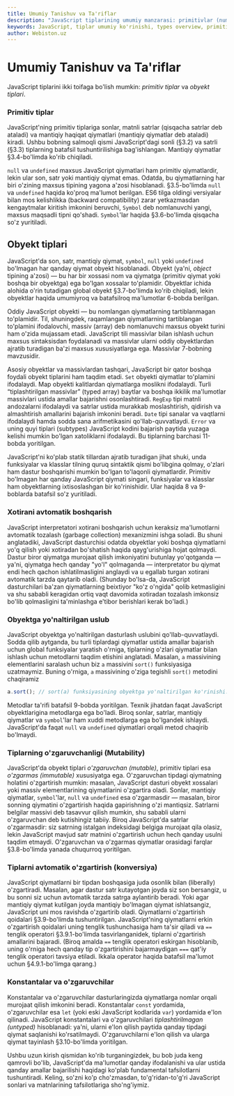 ```yaml
---
title: Umumiy Tanishuv va Ta'riflar
description: "JavaScript tiplarining umumiy manzarasi: primitivlar (number, string, boolean, null, undefined, symbol) va obyektlar; garbage collection, OOP uslub va mutability haqida kirish."
keywords: JavaScript, tiplar umumiy ko'rinishi, types overview, primitiv tiplar, primitive types, obyekt tiplari, object types, number, string, boolean, null, undefined, symbol, garbage collection, axlat yig'ish, OOP, obyektga yo'naltirilgan dasturlash, mutability, o'zgaruvchanlik, ta'riflar, definitions
author: Webiston.uz
---
```


# Umumiy Tanishuv va Ta'riflar

JavaScript tiplarini ikki toifaga bo'lish mumkin: _primitiv tiplar_ va _obyekt tiplari_.

### Primitiv tiplar

JavaScript'ning primitiv tiplariga sonlar, matnli satrlar (qisqacha satrlar deb ataladi) va mantiqiy haqiqat qiymatlari (mantiqiy qiymatlar deb ataladi) kiradi. Ushbu bobning salmoqli qismi JavaScript'dagi sonli (§3.2) va satrli (§3.3) tiplarning batafsil tushuntirilishiga bag'ishlangan. Mantiqiy qiymatlar §3.4-bo'limda ko'rib chiqiladi.

`null` va `undefined` maxsus JavaScript qiymatlari ham primitiv qiymatlardir, lekin ular son, satr yoki mantiqiy qiymat emas. Odatda, bu qiymatlarning har biri o'zining maxsus tipining yagona a'zosi hisoblanadi. §3.5-bo'limda `null` va `undefined` haqida ko'proq ma'lumot berilgan. ES6 tilga oldingi versiyalar bilan mos kelishlikka (backward compatibility) zarar yetkazmasdan kengaytmalar kiritish imkonini beruvchi, `Symbol` deb nomlanuvchi yangi, maxsus maqsadli tipni qo'shadi. `Symbol`'lar haqida §3.6-bo'limda qisqacha so'z yuritiladi.

## Obyekt tiplari

JavaScript'da son, satr, mantiqiy qiymat, `symbol`, `null` yoki `undefined` bo'lmagan har qanday qiymat obyekt hisoblanadi. Obyekt (ya'ni, _object_ tipining a'zosi) — bu har bir xossasi nom va qiymatga (primitiv qiymat yoki boshqa bir obyektga) ega bo'lgan xossalar to'plamidir. Obyektlar ichida alohida o'rin tutadigan global obyekt §3.7-bo'limda ko'rib chiqiladi, lekin obyektlar haqida umumiyroq va batafsilroq ma'lumotlar 6-bobda berilgan.

Oddiy JavaScript obyekti — bu nomlangan qiymatlarning tartiblanmagan to'plamidir. Til, shuningdek, raqamlangan qiymatlarning tartiblangan to'plamini ifodalovchi, massiv (array) deb nomlanuvchi maxsus obyekt turini ham o'zida mujassam etadi. JavaScript tili massivlar bilan ishlash uchun maxsus sintaksisdan foydalanadi va massivlar ularni oddiy obyektlardan ajratib turadigan ba'zi maxsus xususiyatlarga ega. Massivlar 7-bobning mavzusidir.

Asosiy obyektlar va massivlardan tashqari, JavaScript bir qator boshqa foydali obyekt tiplarini ham taqdim etadi. `Set` obyekti qiymatlar to'plamini ifodalaydi. Map obyekti kalitlardan qiymatlarga moslikni ifodalaydi. Turli “tiplashtirilgan massivlar” (typed array) baytlar va boshqa ikkilik ma'lumotlar massivlari ustida amallar bajarishni osonlashtiradi. `RegExp` tipi matnli andozalarni ifodalaydi va satrlar ustida murakkab moslashtirish, qidirish va almashtirish amallarini bajarish imkonini beradi. `Date` tipi sanalar va vaqtlarni ifodalaydi hamda sodda sana arifmetikasini qo'llab-quvvatlaydi. `Error` va uning quyi tiplari (subtypes) JavaScript kodini bajarish paytida yuzaga kelishi mumkin bo'lgan xatoliklarni ifodalaydi. Bu tiplarning barchasi 11-bobda yoritilgan.

JavaScript'ni ko'plab statik tillardan ajratib turadigan jihat shuki, unda funksiyalar va klasslar tilning quruq sintaktik qismi bo'libgina qolmay, o'zlari ham dastur boshqarishi mumkin bo'lgan to'laqonli qiymatlardir. Primitiv bo'lmagan har qanday JavaScript qiymati singari, funksiyalar va klasslar ham obyektlarning ixtisoslashgan bir ko'rinishidir. Ular haqida 8 va 9-boblarda batafsil so'z yuritiladi.

### Xotirani avtomatik boshqarish

JavaScript interpretatori xotirani boshqarish uchun keraksiz ma'lumotlarni avtomatik tozalash (garbage collection) mexanizmini ishga soladi. Bu shuni anglatadiki, JavaScript dasturchisi odatda obyektlar yoki boshqa qiymatlarni yo'q qilish yoki xotiradan bo'shatish haqida qayg'urishiga hojat qolmaydi. Dastur biror qiymatga murojaat qilish imkoniyatini butunlay yo'qotganda — ya'ni, qiymatga hech qanday "yo'l" qolmaganda — interpretator bu qiymat endi hech qachon ishlatilmasligini anglaydi va u egallab turgan xotirani avtomatik tarzda qaytarib oladi. (Shunday bo'lsa-da, JavaScript dasturchilari ba'zan qiymatlarning beixtiyor "ko'z o'ngida" qolib ketmasligini va shu sababli keragidan ortiq vaqt davomida xotiradan tozalash imkonsiz bo'lib qolmasligini ta'minlashga e'tibor berishlari kerak bo'ladi.)

### Obyektga yo'naltirilgan uslub

JavaScript obyektga yo'naltirilgan dasturlash uslubini qo'llab-quvvatlaydi. Sodda qilib aytganda, bu turli tiplardagi qiymatlar ustida amallar bajarish uchun global funksiyalar yaratish o'rniga, tiplarning o'zlari qiymatlar bilan ishlash uchun metodlarni taqdim etishini anglatadi. Masalan, `a` massivining elementlarini saralash uchun biz `a` massivini `sort()` funksiyasiga uzatmaymiz. Buning o'rniga, `a` massivining o'ziga tegishli `sort()` metodini chaqiramiz

``` js 
a.sort(); // sort(a) funksiyasining obyektga yo'naltirilgan ko'rinishi.
```

Metodlar ta'rifi batafsil 9-bobda yoritilgan. Texnik jihatdan faqat JavaScript obyektlarigina metodlarga ega bo'ladi. Biroq sonlar, satrlar, mantiqiy qiymatlar va `symbol`'lar ham xuddi metodlarga ega bo'lgandek ishlaydi. JavaScript'da faqat `null` va `undefined` qiymatlari orqali metod chaqirib bo'lmaydi.

### Tiplarning o'zgaruvchanligi (Mutability)

JavaScript'da obyekt tiplari _o'zgaruvchan (mutable)_, primitiv tiplari esa _o'zgarmas (immutable)_ xususiyatga ega. O'zgaruvchan tipdagi qiymatning holatini o'zgartirish mumkin: masalan, JavaScript dasturi obyekt xossalari yoki massiv elementlarining qiymatlarini o'zgartira oladi. Sonlar, mantiqiy qiymatlar, `symbol`'lar, `null` va `undefined` esa o'zgarmasdir — masalan, biror sonning qiymatini o'zgartirish haqida gapirishning o'zi mantiqsiz.
Satrlarni belgilar massivi deb tasavvur qilish mumkin, shu sababli ularni o'zgaruvchan deb kutishingiz tabiiy. Biroq JavaScript'da satrlar o'zgarmasdir: siz satrning istalgan indeksidagi belgiga murojaat qila olasiz, lekin JavaScript mavjud satr matnini o'zgartirish uchun hech qanday usulni taqdim etmaydi. O'zgaruvchan va o'zgarmas qiymatlar orasidagi farqlar §3.8-bo'limda yanada chuqurroq yoritilgan.

### Tiplarni avtomatik o'zgartirish (konversiya)

JavaScript qiymatlarni bir tipdan boshqasiga juda osonlik bilan (liberally) o'zgartiradi. Masalan, agar dastur satr kutayotgan joyda siz son bersangiz, u bu sonni siz uchun avtomatik tarzda satrga aylantirib beradi. Yoki agar mantiqiy qiymat kutilgan joyda mantiqiy bo'lmagan qiymat ishlatsangiz, JavaScript uni mos ravishda o'zgartirib oladi. Qiymatlarni o'zgartirish qoidalari §3.9-bo'limda tushuntirilgan. JavaScript'ning qiymatlarni erkin o'zgartirish qoidalari uning tenglik tushunchasiga ham ta'sir qiladi va `==` tenglik operatori §3.9.1-bo'limda tasvirlanganidek, tiplarni o'zgartirish amallarini bajaradi. (Biroq amalda `==` tenglik operatori eskirgan hisoblanib, uning o'rniga hech qanday tip o'zgartirishini bajarmaydigan `===` qat'iy tenglik operatori tavsiya etiladi. Ikkala operator haqida batafsil ma'lumot uchun §4.9.1-bo'limga qarang.)

### Konstantalar va o'zgaruvchilar

Konstantalar va o'zgaruvchilar dasturlaringizda qiymatlarga nomlar orqali murojaat qilish imkonini beradi. Konstantalar `const` yordamida, o'zgaruvchilar esa `let` (yoki eski JavaScript kodlarida `var`) yordamida e'lon qilinadi. JavaScript konstantalari va o'zgaruvchilari _tiplashtirilmagan (untyped)_ hisoblanadi: ya'ni, ularni e'lon qilish paytida qanday tipdagi qiymat saqlanishi ko'rsatilmaydi. O'zgaruvchilarni e'lon qilish va ularga qiymat tayinlash §3.10-bo'limda yoritilgan.

Ushbu uzun kirish qismidan ko'rib turganingizdek, bu bob juda keng qamrovli bo'lib, JavaScript'da ma'lumotlar qanday ifodalanishi va ular ustida qanday amallar bajarilishi haqidagi ko'plab fundamental tafsilotlarni tushuntiradi. Keling, so'zni ko'p cho'zmasdan, to'g'ridan-to'g'ri JavaScript sonlari va matnlarining tafsilotlariga sho'ng'iymiz.
